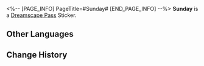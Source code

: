 <%-- [PAGE_INFO]
PageTitle=#Sunday#
[END_PAGE_INFO] --%>
{{Stub|Location information}}
{{Item Infobox
|id          = 225015
|image       = Dreamscape Pass Sticker Sunday.png
|type        = Dreamscape Pass Sticker
|type2       = Ashes to Ashes, Dust to Dust Stickers
|invCategory = 
|rarity      = 4
|effect      = 
|description = Digital stickers that can be used to decorate the pages of the Dreamtour Handbook. They come in many different styles.
|source1     = [[Unlocked by Default]]
}}
{{Description|THEY said, "Let there be light... gentle, not blazing light."}}
'''Sunday''' is a [[Dreamscape Pass]] Sticker.

==Other Languages==
{{Other Languages
|en   = Sunday
|zhs  = 星期日
|zht  = 星期日
|ja   = サンデー
|ko   = 선데이
|es   = Sunday
|fr   = Sunday
|ru   = Воскресенье
|th   = Sunday
|vi   = Sunday
|de   = Sonntag
|id   = Sunday
|pt   = Sunday
}}

==Change History==
{{Change History|2.3}}